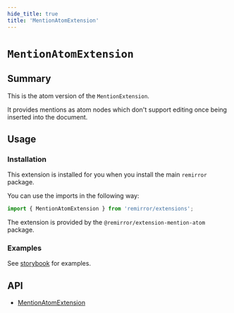 ```yaml
---
hide_title: true
title: 'MentionAtomExtension'
---
```


# `MentionAtomExtension`

## Summary

This is the atom version of the `MentionExtension`.

It provides mentions as atom nodes which don't support editing once being inserted into the document.

## Usage

### Installation

This extension is installed for you when you install the main `remirror` package.

You can use the imports in the following way:

```ts
import { MentionAtomExtension } from 'remirror/extensions';
```

The extension is provided by the `@remirror/extension-mention-atom` package.

### Examples

See [storybook](https://remirror.vercel.app/?path=/story/react-hooks-usementionatom--basic) for examples.

## API

- [MentionAtomExtension](../api/extension-mention-atom)
